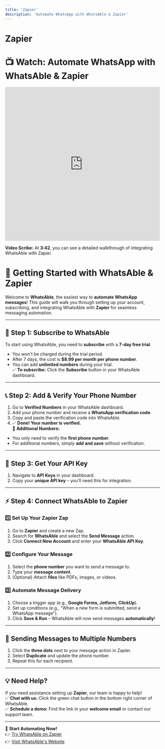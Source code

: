 ```yaml
---
title: 'Zapier'
description: 'Automate WhatsApp with WhatsAble & Zapier'
---
```


# Zapier

# 📺 Watch: Automate WhatsApp with WhatsAble & Zapier

<iframe width="100%" height="500" src="https://www.youtube.com/embed/_KBMLJKXfwI?t=222"
title="WhatsAble + Zapier Integration" frameborder="0"
allow="accelerometer; autoplay; clipboard-write; encrypted-media; gyroscope; picture-in-picture"
allowfullscreen></iframe>

**Video Scribe:** At **3:42**, you can see a detailed walkthrough of integrating WhatsAble with Zapier.

# 🚀 Getting Started with WhatsAble & Zapier

Welcome to **WhatsAble**, the easiest way to **automate WhatsApp messages**! This guide will walk you through setting up your account, subscribing, and integrating WhatsAble with **Zapier** for seamless messaging automation.

---

## 📝 Step 1: Subscribe to WhatsAble

To start using WhatsAble, you need to **subscribe** with a **7-day free trial**.

- You won't be charged during the trial period.
- After 7 days, the cost is **$8.99 per month per phone number**.
- You can add **unlimited numbers** during your trial.  
  ✅ **To subscribe:** Click the **Subscribe** button in your WhatsAble dashboard.

---

## 📞 Step 2: Add & Verify Your Phone Number

1. Go to **Verified Numbers** in your WhatsAble dashboard.
2. Add your phone number and receive a **WhatsApp verification code**.
3. Copy and paste the verification code into WhatsAble.
4. ✅ **Done! Your number is verified.**  
   🔹 **Additional Numbers:**

- You only need to verify the **first phone number**.
- For additional numbers, simply **add and save** without verification.

---

## 🔑 Step 3: Get Your API Key

1. Navigate to **API Keys** in your dashboard.
2. Copy your **unique API key** – you'll need this for integration.

---

## ⚡ Step 4: Connect WhatsAble to Zapier

### **1️⃣ Set Up Your Zapier Zap**

1. Go to **Zapier** and create a new Zap.
2. Search for **WhatsAble** and select the **Send Message** action.
3. Click **Connect New Account** and enter your **WhatsAble API Key**.

### **2️⃣ Configure Your Message**

1. Select the **phone number** you want to send a message to.
2. Type your **message content**.
3. (Optional) Attach **files** like PDFs, images, or videos.

### **3️⃣ Automate Message Delivery**

1. Choose a trigger app (e.g., **Google Forms, Jotform, ClickUp**).
2. Set up conditions (e.g., "When a new form is submitted, send a WhatsApp message").
3. Click **Save & Run** – WhatsAble will now send messages **automatically**!

---

## 📩 Sending Messages to Multiple Numbers

1. Click the **three dots** next to your message action in Zapier.
2. Select **Duplicate** and update the phone number.
3. Repeat this for each recipient.

---

## 💡 Need Help?

If you need assistance setting up **Zapier**, our team is happy to help!  
✅ **Chat with us:** Click the green chat button in the bottom right corner of WhatsAble.  
✅ **Schedule a demo:** Find the link in your **welcome email** or contact our support team.

---

🚀 **Start Automating Now!**  
👉 [Try WhatsAble on Zapier](https://zapier.com/apps/whatsable-ca185063/integrations)  
👉 [Visit WhatsAble's Website](https://whatsable.app/) 
